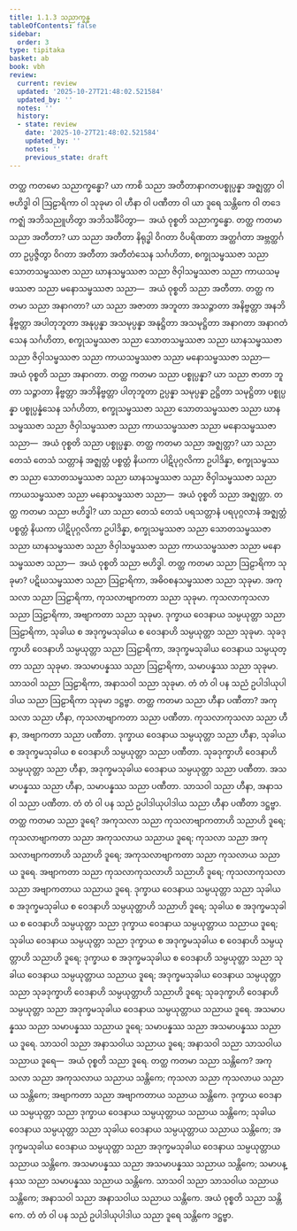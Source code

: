```yaml
---
title: 1.1.3 သညာက္ခန္ဓ
tableOfContents: false
sidebar:
  order: 3
type: tipitaka
basket: ab
book: vbh
review:
  current: review
  updated: '2025-10-27T21:48:02.521584'
  updated_by: ''
  notes: ''
  history:
  - state: review
    date: '2025-10-27T21:48:02.521584'
    updated_by: ''
    notes: ''
    previous_state: draft
---
```



<ReviewStatus review={frontmatter.review} showDetails={true} />

<HypothesisAnnotation frontmatter={frontmatter} />

<DynamicBreadcrumb />

<Division number="14" book="vbh" e="ch" v="30" p="5">

<Paragraph number="25" book="vbh">
တတ္ထ ကတမော သညာက္ခန္ဓော? ယာ ကာစိ သညာ အတီတာနာဂတပစ္စုပ္ပန္နာ အဇ္ဈတ္တာ ဝါ ဗဟိဒ္ဓါ ဝါ ဩဠာရိကာ ဝါ သုခုမာ ဝါ ဟီနာ ဝါ ပဏီတာ ဝါ ယာ ဒူရေ သန္တိကေ ဝါ တဒေကဇ္ဈံ အဘိသညူဟိတွာ အဘိသင်္ခိပိတွာ—  အယံ ဝုစ္စတိ သညာက္ခန္ဓော.
</Paragraph>

</Division>
<Division number="15" book="vbh" e="ch" v="30" p="5">

<Paragraph number="26" book="vbh">
တတ္ထ ကတမာ သညာ အတီတာ? ယာ သညာ အတီတာ နိရုဒ္ဓါ ဝိဂတာ ဝိပရိဏတာ အတ္ထင်္ဂတာ အဗ္ဘတ္ထင်္ဂတာ ဥပ္ပဇ္ဇိတွာ ဝိဂတာ အတီတာ အတီတံသေန သင်္ဂဟိတာ, စက္ခုသမ္ဖဿဇာ သညာ သောတသမ္ဖဿဇာ သညာ ဃာနသမ္ဖဿဇာ သညာ ဇိဝှါသမ္ဖဿဇာ သညာ ကာယသမ္ဖဿဇာ သညာ မနောသမ္ဖဿဇာ သညာ—  အယံ ဝုစ္စတိ သညာ အတီတာ.
</Paragraph>

<Paragraph number="27" book="vbh">
တတ္ထ ကတမာ သညာ အနာဂတာ? ယာ သညာ အဇာတာ အဘူတာ အသဉ္ဇာတာ အနိဗ္ဗတ္တာ အနဘိနိဗ္ဗတ္တာ အပါတုဘူတာ အနုပ္ပန္နာ အသမုပ္ပန္နာ အနုဋ္ဌိတာ အသမုဋ္ဌိတာ အနာဂတာ အနာဂတံသေန သင်္ဂဟိတာ, စက္ခုသမ္ဖဿဇာ သညာ သောတသမ္ဖဿဇာ သညာ ဃာနသမ္ဖဿဇာ သညာ ဇိဝှါသမ္ဖဿဇာ သညာ ကာယသမ္ဖဿဇာ သညာ မနောသမ္ဖဿဇာ သညာ—  အယံ ဝုစ္စတိ သညာ အနာဂတာ.
</Paragraph>

<Paragraph number="28" book="vbh">
တတ္ထ ကတမာ သညာ ပစ္စုပ္ပန္နာ? ယာ သညာ ဇာတာ ဘူတာ သဉ္ဇာတာ နိဗ္ဗတ္တာ အဘိနိဗ္ဗတ္တာ ပါတုဘူတာ ဥပ္ပန္နာ သမုပ္ပန္နာ ဥဋ္ဌိတာ သမုဋ္ဌိတာ ပစ္စုပ္ပန္နာ ပစ္စုပ္ပန္နံသေန သင်္ဂဟိတာ, စက္ခုသမ္ဖဿဇာ သညာ သောတသမ္ဖဿဇာ သညာ ဃာနသမ္ဖဿဇာ သညာ ဇိဝှါသမ္ဖဿဇာ သညာ ကာယသမ္ဖဿဇာ သညာ မနောသမ္ဖဿဇာ သညာ—  အယံ ဝုစ္စတိ သညာ ပစ္စုပ္ပန္နာ.
</Paragraph>

</Division>
<Division number="16" book="vbh" e="ch" v="30" p="6">

<Paragraph number="29" book="vbh">
တတ္ထ ကတမာ သညာ အဇ္ဈတ္တာ? ယာ သညာ တေသံ တေသံ သတ္တာနံ အဇ္ဈတ္တံ ပစ္စတ္တံ နိယကာ ပါဋိပုဂ္ဂလိကာ ဥပါဒိန္နာ, စက္ခုသမ္ဖဿဇာ သညာ သောတသမ္ဖဿဇာ သညာ ဃာနသမ္ဖဿဇာ သညာ ဇိဝှါသမ္ဖဿဇာ သညာ ကာယသမ္ဖဿဇာ သညာ မနောသမ္ဖဿဇာ သညာ—  အယံ ဝုစ္စတိ သညာ အဇ္ဈတ္တာ.
</Paragraph>

<Paragraph number="30" book="vbh">
တတ္ထ ကတမာ သညာ ဗဟိဒ္ဓါ? ယာ သညာ တေသံ တေသံ ပရသတ္တာနံ ပရပုဂ္ဂလာနံ အဇ္ဈတ္တံ ပစ္စတ္တံ နိယကာ ပါဋိပုဂ္ဂလိကာ ဥပါဒိန္နာ, စက္ခုသမ္ဖဿဇာ သညာ သောတသမ္ဖဿဇာ သညာ ဃာနသမ္ဖဿဇာ သညာ ဇိဝှါသမ္ဖဿဇာ သညာ ကာယသမ္ဖဿဇာ သညာ မနောသမ္ဖဿဇာ သညာ—  အယံ ဝုစ္စတိ သညာ ဗဟိဒ္ဓါ.
</Paragraph>

</Division>
<Division number="17" book="vbh" e="ch" v="30" p="6">

<Paragraph number="31" book="vbh">
တတ္ထ ကတမာ သညာ ဩဠာရိကာ သုခုမာ? ပဋိဃသမ္ဖဿဇာ သညာ ဩဠာရိကာ, အဓိဝစနသမ္ဖဿဇာ သညာ သုခုမာ. အကုသလာ သညာ ဩဠာရိကာ, ကုသလာဗျာကတာ သညာ သုခုမာ. ကုသလာကုသလာ သညာ ဩဠာရိကာ, အဗျာကတာ သညာ သုခုမာ. ဒုက္ခာယ ဝေဒနာယ သမ္ပယုတ္တာ သညာ ဩဠာရိကာ, သုခါယ စ အဒုက္ခမသုခါယ စ ဝေဒနာဟိ သမ္ပယုတ္တာ သညာ သုခုမာ. သုခဒုက္ခာဟိ ဝေဒနာဟိ သမ္ပယုတ္တာ သညာ ဩဠာရိကာ, အဒုက္ခမသုခါယ ဝေဒနာယ သမ္ပယုတ္တာ သညာ သုခုမာ. အသမာပန္နဿ သညာ ဩဠာရိကာ, သမာပန္နဿ သညာ သုခုမာ. သာသဝါ သညာ ဩဠာရိကာ, အနာသဝါ သညာ သုခုမာ. တံ တံ ဝါ ပန သညံ ဥပါဒါယုပါဒါယ သညာ ဩဠာရိကာ သုခုမာ ဒဋ္ဌဗ္ဗာ.
</Paragraph>

</Division>
<Division number="18" book="vbh" e="ch" v="30" p="6">

<Paragraph number="32" book="vbh">
တတ္ထ ကတမာ သညာ ဟီနာ ပဏီတာ? အကုသလာ သညာ ဟီနာ, ကုသလာဗျာကတာ သညာ ပဏီတာ. ကုသလာကုသလာ သညာ ဟီနာ, အဗျာကတာ သညာ ပဏီတာ. ဒုက္ခာယ ဝေဒနာယ သမ္ပယုတ္တာ သညာ ဟီနာ, သုခါယ စ အဒုက္ခမသုခါယ စ ဝေဒနာဟိ သမ္ပယုတ္တာ သညာ ပဏီတာ. သုခဒုက္ခာဟိ ဝေဒနာဟိ သမ္ပယုတ္တာ သညာ ဟီနာ, အဒုက္ခမသုခါယ ဝေဒနာယ သမ္ပယုတ္တာ သညာ ပဏီတာ. အသမာပန္နဿ သညာ ဟီနာ, သမာပန္နဿ သညာ ပဏီတာ. သာသဝါ သညာ ဟီနာ, အနာသဝါ သညာ ပဏီတာ. တံ တံ ဝါ ပန သညံ ဥပါဒါယုပါဒါယ သညာ ဟီနာ ပဏီတာ ဒဋ္ဌဗ္ဗာ.
</Paragraph>

</Division>
<Division number="19" book="vbh" e="ch" v="30" p="6">

<Paragraph number="33" book="vbh">
တတ္ထ ကတမာ သညာ ဒူရေ? အကုသလာ သညာ ကုသလာဗျာကတာဟိ သညာဟိ ဒူရေ; ကုသလာဗျာကတာ သညာ အကုသလာယ သညာယ ဒူရေ; ကုသလာ သညာ အကုသလာဗျာကတာဟိ သညာဟိ ဒူရေ; အကုသလာဗျာကတာ သညာ ကုသလာယ သညာယ ဒူရေ. အဗျာကတာ သညာ ကုသလာကုသလာဟိ သညာဟိ ဒူရေ; ကုသလာကုသလာ သညာ အဗျာကတာယ သညာယ ဒူရေ. ဒုက္ခာယ ဝေဒနာယ သမ္ပယုတ္တာ သညာ သုခါယ စ အဒုက္ခမသုခါယ စ ဝေဒနာဟိ သမ္ပယုတ္တာဟိ သညာဟိ ဒူရေ; သုခါယ စ အဒုက္ခမသုခါယ စ ဝေဒနာဟိ သမ္ပယုတ္တာ သညာ ဒုက္ခာယ ဝေဒနာယ သမ္ပယုတ္တာယ သညာယ ဒူရေ; သုခါယ ဝေဒနာယ သမ္ပယုတ္တာ သညာ ဒုက္ခာယ စ အဒုက္ခမသုခါယ စ ဝေဒနာဟိ သမ္ပယုတ္တာဟိ သညာဟိ ဒူရေ; ဒုက္ခာယ စ အဒုက္ခမသုခါယ စ ဝေဒနာဟိ သမ္ပယုတ္တာ သညာ သုခါယ ဝေဒနာယ သမ္ပယုတ္တာယ သညာယ ဒူရေ; အဒုက္ခမသုခါယ ဝေဒနာယ သမ္ပယုတ္တာ သညာ သုခဒုက္ခာဟိ ဝေဒနာဟိ သမ္ပယုတ္တာဟိ သညာဟိ ဒူရေ; သုခဒုက္ခာဟိ ဝေဒနာဟိ သမ္ပယုတ္တာ သညာ အဒုက္ခမသုခါယ ဝေဒနာယ သမ္ပယုတ္တာယ သညာယ ဒူရေ. အသမာပန္နဿ သညာ သမာပန္နဿ သညာယ ဒူရေ; သမာပန္နဿ သညာ အသမာပန္နဿ သညာယ ဒူရေ. သာသဝါ သညာ အနာသဝါယ သညာယ ဒူရေ; အနာသဝါ သညာ သာသဝါယ သညာယ ဒူရေ—  အယံ ဝုစ္စတိ သညာ ဒူရေ.
</Paragraph>

<Paragraph number="34" book="vbh">
တတ္ထ ကတမာ သညာ သန္တိကေ? အကုသလာ သညာ အကုသလာယ သညာယ သန္တိကေ; ကုသလာ သညာ ကုသလာယ သညာယ သန္တိကေ; အဗျာကတာ သညာ အဗျာကတာယ သညာယ သန္တိကေ. ဒုက္ခာယ ဝေဒနာယ သမ္ပယုတ္တာ သညာ ဒုက္ခာယ ဝေဒနာယ သမ္ပယုတ္တာယ သညာယ သန္တိကေ; သုခါယ ဝေဒနာယ သမ္ပယုတ္တာ သညာ သုခါယ ဝေဒနာယ သမ္ပယုတ္တာယ သညာယ သန္တိကေ; အဒုက္ခမသုခါယ ဝေဒနာယ သမ္ပယုတ္တာ သညာ အဒုက္ခမသုခါယ ဝေဒနာယ သမ္ပယုတ္တာယ သညာယ သန္တိကေ. အသမာပန္နဿ သညာ အသမာပန္နဿ သညာယ သန္တိကေ; သမာပန္နဿ သညာ သမာပန္နဿ သညာယ သန္တိကေ. သာသဝါ သညာ သာသဝါယ သညာယ သန္တိကေ; အနာသဝါ သညာ အနာသဝါယ သညာယ သန္တိကေ. အယံ ဝုစ္စတိ သညာ သန္တိကေ. တံ တံ ဝါ ပန သညံ ဥပါဒါယုပါဒါယ သညာ ဒူရေ သန္တိကေ ဒဋ္ဌဗ္ဗာ.
</Paragraph>
</Division>